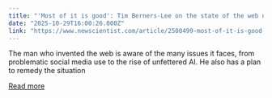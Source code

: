```yaml
---
title: "'Most of it is good': Tim Berners-Lee on the state of the web now"
date: "2025-10-29T16:00:26.000Z"
link: "https://www.newscientist.com/article/2500499-most-of-it-is-good-tim-berners-lee-on-the-state-of-the-web-now/?utm_campaign=RSS%7CNSNS&utm_source=NSNS&utm_medium=RSS&utm_content=technology"
---
```


The man who invented the web is aware of the many issues it faces, from problematic social media use to the rise of unfettered AI. He also has a plan to remedy the situation

[Read more](https://www.newscientist.com/article/2500499-most-of-it-is-good-tim-berners-lee-on-the-state-of-the-web-now/?utm_campaign=RSS%7CNSNS&utm_source=NSNS&utm_medium=RSS&utm_content=technology)
